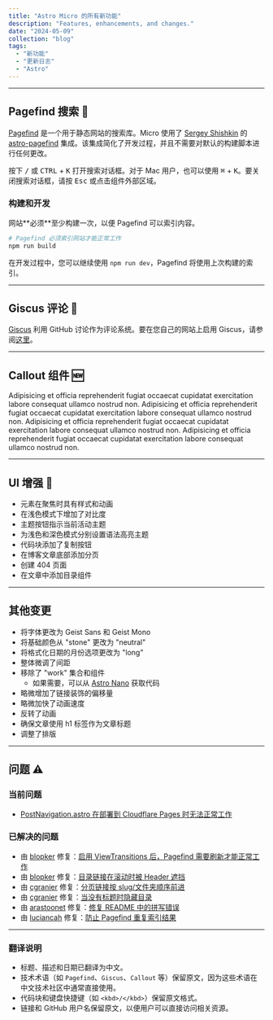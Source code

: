 ```yaml
---
title: "Astro Micro 的所有新功能"
description: "Features, enhancements, and changes."
date: "2024-05-09"
collection: "blog"
tags:
  - "新功能"
  - "更新日志"
  - "Astro"
---
```



---


## Pagefind 搜索 🔎

[Pagefind](https://pagefind.app) 是一个用于静态网站的搜索库。Micro 使用了 [Sergey Shishkin](https://github.com/shishkin) 的 [astro-pagefind](https://github.com/shishkin/astro-pagefind) 集成。该集成简化了开发过程，并且不需要对默认的构建脚本进行任何更改。

按下 <kbd>/</kbd> 或 <kbd>CTRL</kbd> + <kbd>K</kbd> 打开搜索对话框。对于 Mac 用户，也可以使用 <kbd>⌘</kbd> + <kbd>K</kbd>。要关闭搜索对话框，请按 <kbd>Esc</kbd> 或点击组件外部区域。

### 构建和开发

<Callout type="error">
  网站**必须**至少构建一次，以便 Pagefind 可以索引内容。
</Callout>

```bash
# Pagefind 必须索引网站才能正常工作
npm run build
```

在开发过程中，您可以继续使用 `npm run dev`，Pagefind 将使用上次构建的索引。

---

## Giscus 评论 💬

[Giscus](https://giscus.app) 利用 GitHub 讨论作为评论系统。要在您自己的网站上启用 Giscus，请参阅[这里](/blog/01-getting-started#deploy-the-site)。

---

## Callout 组件 🆕

<Callout>
  Adipisicing et officia reprehenderit fugiat occaecat cupidatat exercitation
  labore consequat ullamco nostrud non.
</Callout>

<Callout type="info">
  Adipisicing et officia reprehenderit fugiat occaecat cupidatat exercitation
  labore consequat ullamco nostrud non.
</Callout>

<Callout type="warning">
  Adipisicing et officia reprehenderit fugiat occaecat cupidatat exercitation
  labore consequat ullamco nostrud non.
</Callout>

<Callout type="error">
  Adipisicing et officia reprehenderit fugiat occaecat cupidatat exercitation
  labore consequat ullamco nostrud non.
</Callout>

---

## UI 增强 🎨

- 元素在聚焦时具有样式和动画
- 在浅色模式下增加了对比度
- 主题按钮指示当前活动主题
- 为浅色和深色模式分别设置语法高亮主题
- 代码块添加了复制按钮
- 在博客文章底部添加分页
- 创建 404 页面
- 在文章中添加目录组件

---

## 其他变更

- 将字体更改为 Geist Sans 和 Geist Mono
- 将基础颜色从 "stone" 更改为 "neutral"
- 将格式化日期的月份选项更改为 "long"
- 整体微调了间距
- 移除了 "work" 集合和组件
  - 如果需要，可以从 [Astro Nano](https://github.com/markhorn-dev/astro-nano) 获取代码
- 略微增加了链接装饰的偏移量
- 略微加快了动画速度
- 反转了动画
- 确保文章使用 h1 标签作为文章标题
- 调整了排版

---

## 问题 ⚠️

### 当前问题

- [PostNavigation.astro 在部署到 Cloudflare Pages 时无法正常工作](https://github.com/trevortylerlee/astro-micro/issues/39)

### 已解决的问题

- 由 [blopker](https://github.com/blopker) 修复：[启用 ViewTransitions 后，Pagefind 需要刷新才能正常工作](https://github.com/trevortylerlee/astro-micro/issues/7)
- 由 [blopker](https://github.com/blopker) 修复：[目录链接在滚动时被 Header 遮挡](https://github.com/trevortylerlee/astro-micro/issues/4)
- 由 [cgranier](https://github.com/cgranier) 修复：[分页链接按 slug/文件夹顺序前进](https://github.com/trevortylerlee/astro-micro/issues/26)
- 由 [cgranier](https://github.com/cgranier) 修复：[当没有标题时隐藏目录](https://github.com/trevortylerlee/astro-micro/pull/30)
- 由 [arastoonet](https://github.com/arastoonet) 修复：[修复 README 中的拼写错误](https://github.com/trevortylerlee/astro-micro/pull/19)
- 由 [luciancah](https://github.com/luciancah) 修复：[防止 Pagefind 重复索引结果](https://github.com/trevortylerlee/astro-micro/issues/40)

---

### **翻译说明**
- 标题、描述和日期已翻译为中文。
- 技术术语（如 `Pagefind`、`Giscus`、`Callout` 等）保留原文，因为这些术语在中文技术社区中通常直接使用。
- 代码块和键盘快捷键（如 `<kbd>/</kbd>`）保留原文格式。
- 链接和 GitHub 用户名保留原文，以便用户可以直接访问相关资源。